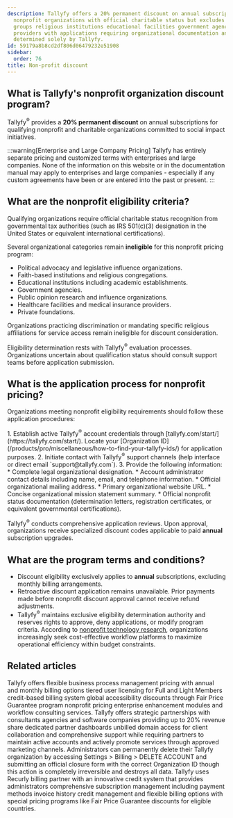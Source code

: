 ```yaml
---
description: Tallyfy offers a 20% permanent discount on annual subscriptions for qualifying
  nonprofit organizations with official charitable status but excludes political advocacy
  groups religious institutions educational facilities government agencies and healthcare
  providers with applications requiring organizational documentation and eligibility
  determined solely by Tallyfy.
id: 59179a8b8cd2df806d06479232e51908
sidebar:
  order: 76
title: Non-profit discount
---
```



## What is Tallyfy's nonprofit organization discount program?

Tallyfy<sup>®</sup> provides a **20% permanent discount** on annual subscriptions for qualifying nonprofit and charitable organizations committed to social impact initiatives.

:::warning[Enterprise and Large Company Pricing]
Tallyfy has entirely separate pricing and customized terms with enterprises and large companies. None of the information on this website or in the documentation manual may apply to enterprises and large companies - especially if any custom agreements have been or are entered into the past or present.
:::

## What are the nonprofit eligibility criteria?

Qualifying organizations require official charitable status recognition from governmental tax authorities (such as IRS 501(c)(3) designation in the United States or equivalent international certifications).

Several organizational categories remain **ineligible** for this nonprofit pricing program:

*   Political advocacy and legislative influence organizations.
*   Faith-based institutions and religious congregations.
*   Educational institutions including academic establishments.
*   Government agencies.
*   Public opinion research and influence organizations.
*   Healthcare facilities and medical insurance providers.
*   Private foundations.

Organizations practicing discrimination or mandating specific religious affiliations for service access remain ineligible for discount consideration.

Eligibility determination rests with Tallyfy<sup>®</sup> evaluation processes. Organizations uncertain about qualification status should consult support teams before application submission.

## What is the application process for nonprofit pricing?

Organizations meeting nonprofit eligibility requirements should follow these application procedures:

<Steps>
1. Establish active Tallyfy<sup>®</sup> account credentials through [tallyfy.com/start/](https://tallyfy.com/start/). Locate your [Organization ID](/products/pro/miscellaneous/how-to-find-your-tallyfy-ids/) for application purposes.
2. Initiate contact with Tallyfy<sup>®</sup> support channels (help interface or direct email `support@tallyfy.com`).
3. Provide the following information:
    * Complete legal organizational designation.
    * Account administrator contact details including name, email, and telephone information.
    * Official organizational mailing address.
    * Primary organizational website URL.
    * Concise organizational mission statement summary.
    * Official nonprofit status documentation (determination letters, registration certificates, or equivalent governmental certifications).
</Steps>

Tallyfy<sup>®</sup> conducts comprehensive application reviews. Upon approval, organizations receive specialized discount codes applicable to paid **annual** subscription upgrades.

## What are the program terms and conditions?

*   Discount eligibility exclusively applies to **annual** subscriptions, excluding monthly billing arrangements.
*   Retroactive discount application remains unavailable. Prior payments made before nonprofit discount approval cannot receive refund adjustments.
*   Tallyfy<sup>®</sup> maintains exclusive eligibility determination authority and reserves rights to approve, deny applications, or modify program criteria. According to [nonprofit technology research](https://www.gartner.com/reviews/market/business-process-management-platforms), organizations increasingly seek cost-effective workflow platforms to maximize operational efficiency within budget constraints.


## Related articles
<CardGrid>
<LinkTitleCard header="<b>Pro > Pricing</b>" href="/products/pro/pricing/" > Tallyfy offers flexible business process management pricing with annual and monthly billing options tiered user licensing for Full and Light Members credit-based billing system global accessibility discounts through Fair Price Guarantee program nonprofit pricing enterprise enhancement modules and workflow consulting services. </LinkTitleCard>
<LinkTitleCard header="<b>Miscellaneous > Become a Tallyfy partner</b>" href="/products/pro/miscellaneous/how-can-i-become-a-tallyfy-partner/" > Tallyfy offers strategic partnerships with consultants agencies and software companies providing up to 20% revenue share dedicated partner dashboards unbilled domain access for client collaboration and comprehensive support while requiring partners to maintain active accounts and actively promote services through approved marketing channels. </LinkTitleCard>
<LinkTitleCard header="<b>Personal Settings > Cancel and delete your Tallyfy account</b>" href="/products/pro/settings/personal-settings/how-can-i-cancel-and-delete-my-tallyfy-account/" > Administrators can permanently delete their Tallyfy organization by accessing Settings > Billing > DELETE ACCOUNT and submitting an official closure form with the correct Organization ID though this action is completely irreversible and destroys all data. </LinkTitleCard>
<LinkTitleCard header="<b>Settings > Billing</b>" href="/products/pro/settings/billing/" > Tallyfy uses Recurly billing partner with an innovative credit system that provides administrators comprehensive subscription management including payment methods invoice history credit management and flexible billing options with special pricing programs like Fair Price Guarantee discounts for eligible countries. </LinkTitleCard>
</CardGrid>